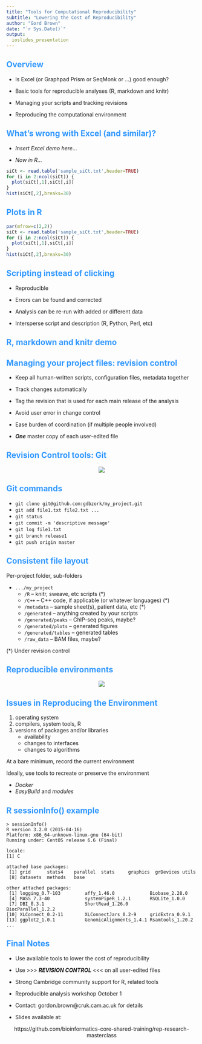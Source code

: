 ```yaml
---
title: "Tools for Computational Reproducibility"
subtitle: "Lowering the Cost of Reproducibility"
author: "Gord Brown"
date: "`r Sys.Date()`"
output:
  ioslides_presentation
---
```


<style>
h2 { 
 color: #3399ff;		
}
h3 { 
 color: #3399ff;		
}
</style>


## Overview

- Is Excel (or Graphpad Prism or SeqMonk or ...) good enough?

- Basic tools for reproducible analyses (R, markdown and knitr)

- Managing your scripts and tracking revisions

- Reproducing the computational environment

## What's wrong with Excel (and similar)?

- *Insert Excel demo here...*

- *Now in R...*

```r
siCt <- read.table('sample_siCt.txt',header=TRUE)
for (i in 2:ncol(siCt)) {
  plot(siCt[,1],siCt[,i])
}
hist(siCt[,2],breaks=30)
```

## Plots in R

```r
par(mfrow=c(2,2))
siCt <- read.table('sample_siCt.txt',header=TRUE)
for (i in 2:ncol(siCt)) {
  plot(siCt[,1],siCt[,i])
}
hist(siCt[,2],breaks=30)
```

## Scripting instead of clicking

- Reproducible

- Errors can be found and corrected

- Analysis can be re-run with added or different data

- Intersperse script and description (R, Python, Perl, etc)

## R, markdown and knitr demo

## Managing your project files: revision control

- Keep all human-written scripts, configuration files, metadata together

- Track changes automatically

- Tag the revision that is used for each main release of the analysis

- Avoid user error in change control

- Ease burden of coordination (if multiple people involved)

- **_One_** master copy of each user-edited file

## Revision Control tools: Git

<center><img src="images/github_schema/Slide1.png" /></center>

## Git commands

- `git clone git@github.com:gdbzork/my_project.git`
- `git add file1.txt file2.txt ...`
- `git status`
- `git commit -m 'descriptive message'`
- `git log file1.txt`
- `git branch release1`
- `git push origin master`

## Consistent file layout

Per-project folder, sub-folders

* `.../my_project`
    * `/R` -- knitr, sweave, etc scripts (*)
    * `/C++` -- C++ code, if applicable (or whatever languages) (*)
    * `/metadata` -- sample sheet(s), patient data, etc (*)
    * `/generated` -- anything created by your scripts
    * `/generated/peaks` -- ChIP-seq peaks, maybe?
    * `/generated/plots` -- generated figures
    * `/generated/tables` -- generated tables
    * `/raw_data` -- BAM files, maybe?

(*) Under revision control

## Reproducible environments

<center><img src="images/repro_env.png" /></center>

## Issues in Reproducing the Environment

1. operating system
#. compilers, system tools, R
#. versions of packages and/or libraries
    * availability
    * changes to interfaces
    * changes to algorithms

At a bare minimum, record the current environment

Ideally, use tools to recreate or preserve the environment

* *Docker*
* *EasyBuild* and *modules*

## R sessionInfo() example

```
> sessionInfo()
R version 3.2.0 (2015-04-16)
Platform: x86_64-unknown-linux-gnu (64-bit)
Running under: CentOS release 6.6 (Final)

locale:
[1] C

attached base packages:
 [1] grid      stats4    parallel  stats     graphics  grDevices utils    
 [8] datasets  methods   base     

other attached packages:
 [1] logging_0.7-103         affy_1.46.0             Biobase_2.28.0         
 [4] MASS_7.3-40             systemPipeR_1.2.1       RSQLite_1.0.0          
 [7] DBI_0.3.1               ShortRead_1.26.0        BiocParallel_1.2.2     
[10] XLConnect_0.2-11        XLConnectJars_0.2-9     gridExtra_0.9.1        
[13] ggplot2_1.0.1           GenomicAlignments_1.4.1 Rsamtools_1.20.2       
...
```

## Final Notes

- Use available tools to lower the cost of reproducibility

- Use >>> **_REVISION CONTROL_** <<< on all user-edited files

- Strong Cambridge community support for R, related tools

- Reproducible analysis workshop October 1

- Contact: gordon.brown@cruk.cam.ac.uk for details

- Slides available at:

<center>https://github.com/bioinformatics-core-shared-training/rep-research-masterclass</center>
